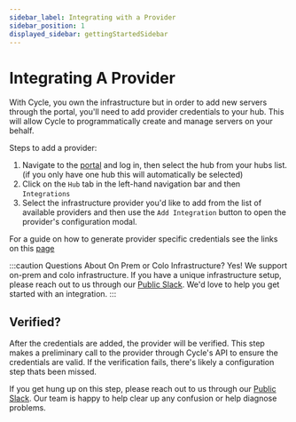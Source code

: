 ```yaml
---
sidebar_label: Integrating with a Provider
sidebar_position: 1
displayed_sidebar: gettingStartedSidebar
---
```


# Integrating A Provider 
With Cycle, you own the infrastructure but in order to add new servers through the portal, you'll need to add provider credentials to your hub.  This will allow Cycle to programmatically create and manage servers on your behalf.  

Steps to add a provider:

1. Navigate to the [portal](https://portal.cycle.io) and log in, then select the hub from your hubs list.  (if you only have one hub this will automatically be selected) 
2. Click on the `Hub` tab in the left-hand navigation bar and then `Integrations`
3. Select the infrastructure provider you'd like to add from the list of available providers and then use the `Add Integration` button to open the provider's configuration modal.


For a guide on how to generate provider specific credentials see the links on this [page](/reference/hubs/integrations/providers#currently-supported-providers)

:::caution Questions About On Prem or Colo Infrastructure?
Yes! We support on-prem and colo infrastructure.  If you have a unique infrastructure setup, please reach out to us through our [Public Slack](https://slack.cycle.io).  We'd love to help you get started with an integration. 
:::

## Verified?

After the credentials are added, the provider will be verified.  This step makes a preliminary call to the provider through Cycle's API to ensure the credentials are valid.  If the verification fails, there's likely a configuration step thats been missed.  

If you get hung up on this step, please reach out to us through our [Public Slack](https://slack.cycle.io).  Our team is happy to help clear up any confusion or help diagnose problems. 